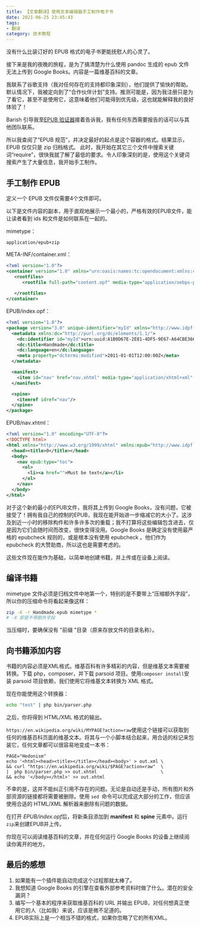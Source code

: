 ```yaml
---
title: 【文章翻译】使用文本编辑器手工制作电子书
date: 2021-06-25 23:45:43
tags: 
- 翻译
category: 技术教程
---
```


没有什么比装订好的 EPUB 格式的电子书更能抚慰人的心灵了。

接下来是我的夜晚的旅程，是为了搞清楚为什么使用 pandoc 生成的 epub 文件无法上传到 Google Books。内容是一篇维基百科的文章。

我联系了谷歌支持（我对任何存在的支持都印象深刻），他们提供了愉快的帮助。默认情况下，我被定向到了“合作伙伴计划”支持。推测可能是，因为我注册只是为了看它，甚至不是使用它，这意味着他们可能得到优先级，这也就能解释我的良好体验了！

Barish 引导我至[EPUB 验证器](https://github.com/w3c/epubcheck)接着告诉我，我有任何东西需要报告的话可以与其他团队联系。

所以我查阅了“EPUB 规范”，并决定最好的起点是这个容器的格式。结果显示，EPUB 仅仅只是 zip 归档格式。 此时，我开始在其它三个文件中搜索关键词“require”，很快我就了解了最低的要求。令人印象深刻的是，使用这个关键词搜索产生了大量信息，我开始手工制作。

## 手工制作 EPUB

定义一个 EPUB 文件仅需要4个文件即可。

以下是文件内容的副本，用于直观地展示一个最小的，严格有效的EPUB文件，能让读者看到 ids 和文件是如何联系在一起的。

mimetype：

```shell
application/epub+zip
```

META-INF/container.xml：

```xml
<?xml version="1.0"?>
<container version="1.0" xmlns="urn:oasis:names:tc:opendocument:xmlns:container">
   <rootfiles>
      <rootfile full-path="content.opf" media-type="application/oebps-package+xml"/>
      
   </rootfiles>
</container>
```

EPUB/index.opf：

```xml
<?xml version="1.0"?>
<package version="3.0" unique-identifier="myId" xmlns="http://www.idpf.org/2007/opf">
  <metadata xmlns:dc="http://purl.org/dc/elements/1.1/">
    <dc:identifier id="myId">urn:uuid:A1B0D67E-2E81-4DF5-9E67-A64CBE366809</dc:identifier>
    <dc:title>Handmade</dc:title>
    <dc:language>en</dc:language>
    <meta property="dcterms:modified">2011-01-01T12:00:00Z</meta>
  </metadata>

  <manifest>
    <item id="nav" href="nav.xhtml" media-type="application/xhtml+xml" properties="nav" />
  </manifest>

  <spine>
    <itemref idref="nav"/>
  </spine>
</package>
```

EPUB/nav.xhtml：

```xml
<?xml version="1.0" encoding="UTF-8"?>
<!DOCTYPE html>
<html xmlns="http://www.w3.org/1999/xhtml" xmlns:epub="http://www.idpf.org/2007/ops" xml:lang="en-CA">
  <head><title>0</title></head>
  <body>
    <nav epub:type="toc">
      <ol>
        <li><a href="">Must be text</a></li>
      </ol>
    </nav>
  </body>
</html>
```

对于这个新的最小的EPUB文件，我将其上传到 Google Books，没有问题，它被接受了！拥有我自己的控制的EPUB，我现在能开始进一步缩减它的大小了。这涉及到近一小时的移除构件和许多许多次的重载；我不打算将这些编辑包含进去，仅是因为它们会随时间而改变，很快变得没用。Google Books 是确定没有使用最严格的 epubcheck  规则的，或是根本没有使用 epubcheck 。他们作为 epubcheck  的大赞助商，所以这也是需要考虑的。

这些文件现在能作为基础，以简单地创建书籍，并上传或在设备上阅读。

## 编译书籍

mimetype 文件必须是归档文件中地第一个，特别的是不要带上“压缩额外字段”，所以你的压缩命令将看起来像这样：

```bash
zip -X -r Handmade.epub mimetype *
# -X 即是不带额外字段
```

当压缩时，要确保没有 "前缀 "目录（原来存放文件的目录名称）。

## 向书籍添加内容

书籍的内容必须是XML格式。维基百科有许多精彩的内容，但是维基文本需要被转换。下载 php，composer，并下载 parsoid 项目。使用`composer install`安装 parsoid 项目依赖，我们使用它将维基文本转换为 XML 格式。

现在你能使用这个转换器：

```bash
echo "test" | php bin/parser.php
```

之后，你将得到 HTML/XML 格式的输出。

`https://en.wikipedia.org/wiki/MYPAGE?action=raw`使用这个链接可以获取到任何的维基百科页面的维基文本。将其与一个小脚本结合起来，用合适的标记来包装它，任何文章都可以很容易地变成一本书：

```shell
PAGE="Hedonism"
echo '<html><head><title></title></head><body>' > out.xml \
&& curl "https://en.wikipedia.org/wiki/$PAGE?action=raw"  \
|  php bin/parser.php >> out.xhtml                        \
&& echo '</body></html>' >> out.xhtml
```

不幸的是，这并不能纠正引用不存在的问题。无论是自动还是手动，所有图片和外部资源的链接都将需要被删除。使用 `sed `命令可以完成这大部分的工作，但应该使用合适的 HTML/XML
解析器来删除有问题的数据。

在打开 *EPUB/index.opf*后，将新条目添加到 **manifest** 和 **spine** 元素中。运行`zip`来创建EPUB并上传。

你现在可以阅读维基百科的文章，并在任何运行 Google Books 的设备上继续阅读你离开的地方。

## 最后的感想

1. 如果能有一个插件能自动完成这个过程那就太棒了。
2. 我想知道 Google Books 的引擎在查看外部参考资料时做了什么。潜在的安全漏洞？
3. 编写一个基本的程序来获取维基百科的 URL 并输出 EPUB，对任何想真正使用它的人（比如我）来说，应该是微不足道的。
4. EPUB实际上是一个相当不错的格式，如果你忽略了它的所有XML。
